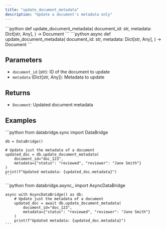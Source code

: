 ```yaml
---
title: "update_document_metadata"
description: "Update a document's metadata only"
---
```


<Tabs>
  <Tab title="Sync">
    ```python
    def update_document_metadata(
        document_id: str,
        metadata: Dict[str, Any],
    ) -> Document
    ```
  </Tab>
  <Tab title="Async">
    ```python
    async def update_document_metadata(
        document_id: str,
        metadata: Dict[str, Any],
    ) -> Document
    ```
  </Tab>
</Tabs>

## Parameters

- `document_id` (str): ID of the document to update
- `metadata` (Dict[str, Any]): Metadata to update

## Returns

- `Document`: Updated document metadata

## Examples

<Tabs>
  <Tab title="Sync">
    ```python
    from databridge.sync import DataBridge
    
    db = DataBridge()
    
    # Update just the metadata of a document
    updated_doc = db.update_document_metadata(
        document_id="doc_123",
        metadata={"status": "reviewed", "reviewer": "Jane Smith"}
    )
    print(f"Updated metadata: {updated_doc.metadata}")
    ```
  </Tab>
  <Tab title="Async">
    ```python
    from databridge.async_ import AsyncDataBridge
    
    async with AsyncDataBridge() as db:
        # Update just the metadata of a document
        updated_doc = await db.update_document_metadata(
            document_id="doc_123",
            metadata={"status": "reviewed", "reviewer": "Jane Smith"}
        )
        print(f"Updated metadata: {updated_doc.metadata}")
    ```
  </Tab>
</Tabs> 